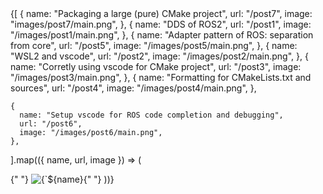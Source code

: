 
<Cards>
  {[
    {
      name: "Packaging a large (pure) CMake project",
      url: "/post7",
      image: "images/post7/main.png",
    },
    {
      name: "DDS of ROS2",
      url: "/post1",
      image: "/images/post1/main.png",
    },
    {
      name: "Adapter pattern of ROS: separation from core",
      url: "/post5",
      image: "/images/post5/main.png",
    },
    {
      name: "WSL2 and vscode",
      url: "/post2",
      image: "/images/post2/main.png",
    },
    {
      name: "Corretly using vscode for CMake project",
      url: "/post3",
      image: "/images/post3/main.png",
    },
    {
      name: "Formatting for CMakeLists.txt and sources",
      url: "/post4",
      image: "/images/post4/main.png",
    },

    {
      name: "Setup vscode for ROS code completion and debugging",
      url: "/post6",
      image: "/images/post6/main.png",
    },

].map(({ name, url, image }) => (

<Card key={name} image arrow target="_blank" title={name} href={url}>
  {" "}
  <img
    src={image}
    alt={`${name} preview`}
    className="object-cover
[aspect-ratio:12/6.3]"
  />{" "}
</Card> ))}

</Cards>
